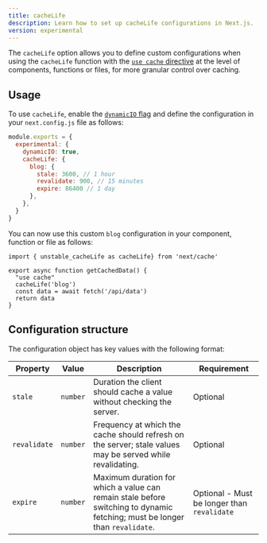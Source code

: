 ```yaml
---
title: cacheLife
description: Learn how to set up cacheLife configurations in Next.js.
version: experimental
---
```


The `cacheLife` option allows you to define custom configurations when using the `cacheLife` function with the [`use cache` directive](/docs/app/api-reference/directives/use-cache) at the level of components, functions or files, for more granular control over caching.

## Usage

To use `cacheLife`, enable the [`dynamicIO` flag](/docs/app/api-reference/next-config-js/dynamicIO) and define the configuration in your `next.config.js` file as follows:

```js filename="next.config.js"
module.exports = {
  experimental: {
    dynamicIO: true,
    cacheLife: {
      blog: {
        stale: 3600, // 1 hour
        revalidate: 900, // 15 minutes
        expire: 86400 // 1 day
      },
    },
  }
}
```

You can now use this custom `blog` configuration in your component, function or file as follows:

```tsx filename="app/actions.ts" highlight={4,5}
import { unstable_cacheLife as cacheLife} from 'next/cache'

export async function getCachedData() {
  "use cache"
  cacheLife('blog')
  const data = await fetch('/api/data')
  return data
}
```

## Configuration structure

The configuration object has key values with the following format:

| **Property** | **Value** | **Description** | **Requirement** |
| --- | --- | --- | --- |
| `stale` | `number` | Duration the client should cache a value without checking the server. | Optional |
| `revalidate` | `number` | Frequency at which the cache should refresh on the server; stale values may be served while revalidating. | Optional |
| `expire` | `number` | Maximum duration for which a value can remain stale before switching to dynamic fetching; must be longer than `revalidate`. | Optional - Must be longer than `revalidate` |